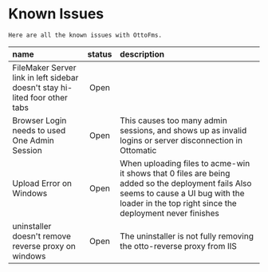 # Known Issues

    Here are all the known issues with OttoFms.

| name                                                                        | status | description                                                                                                                                                                                      |
| :-------------------------------------------------------------------------- | :----: | :----------------------------------------------------------------------------------------------------------------------------------------------------------------------------------------------- |
| FileMaker Server link in left sidebar doesn't stay hi-lited foor other tabs |  Open  |                                                                                                                                                                                                  |
| Browser Login needs to used One Admin Session                               |  Open  | This causes too many admin sessions, and shows up as invalid logins or server disconnection in Ottomatic                                                                                         |
| Upload Error on Windows                                                     |  Open  | When uploading files to acme-win it shows that 0 files are being added so the deployment fails Also seems to cause a UI bug with the loader in the top right since the deployment never finishes |
| uninstaller doesn't remove reverse proxy on windows                         |  Open  | The uninstaller is not fully removing the otto-reverse proxy from IIS                                                                                                                            |

